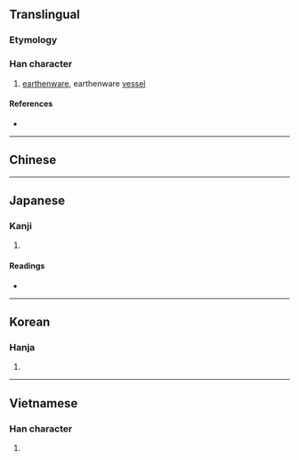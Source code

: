 {{character info/new}}
{{also|丘}}
==Translingual==

===Etymology===
{{Han etyl}}

===Han character===
{{Han char|rn=32|rad=土|as=05|sn=8|four=42111|canj=GOM|ids=⿰土丘}}

# [[earthenware]], earthenware [[vessel]]

====References====
* {{Han ref|kx=0226.350|dkj=04990|dj=0462.120|hdz=10432.080|uh=5775|ud=22389|bh=CBFA|bd=52218}}

----

==Chinese==
{{zh-see|丘|v}}

----

==Japanese==

===Kanji===
{{ja-kanji|grade=|rs=土05}}

# {{defn|lang=ja|sort=土05}}

====Readings====
* {{ja-readings|on=[[きょう]] (kyō)|kun=[[おか]] (oka)}}

----

==Korean==

===Hanja===
{{ko-hanja|hangeul=구|rv=gu|mr=ku}}

# {{defn|lang=ko|sort=土05}}

----

==Vietnamese==

===Han character===
{{vi-hantu|[[gò]]|rs=土05}}

# {{defn|lang=vi|sort=土05}}